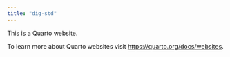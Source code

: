 ```yaml
---
title: "dig-std"
---
```


This is a Quarto website.

To learn more about Quarto websites visit <https://quarto.org/docs/websites>.
